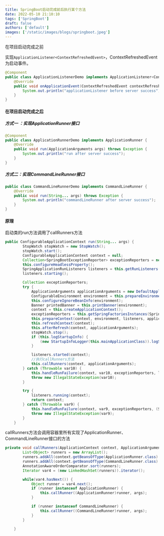 ```yaml
---
title: SpringBoot启动完成前后执行某个方法
date: 2022-05-10 21:10:10
tags: ['SpringBoot']
draft: false
authors: ['default']
images: ['/static/images/blogs/springboot.jpeg']
---
```


在项目启动完成之前

实现`ApplicationListener<ContextRefreshedEvent>`，ContextRefreshedEvent为启动事件。

```java
@Component
public class ApplicationListenerDemo implements ApplicationListener<ContextRefreshedEvent> {
    @Override
    public void onApplicationEvent(ContextRefreshedEvent contextRefreshedEvent) {
        System.out.println("applicationListener before server success");
    }
}
```

#### 在项目启动完成之后

##### 方式一 ：实现ApplicationRunner接口

```java
@Component
public class ApplicationRunnerDemo implements ApplicationRunner {
    @Override
    public void run(ApplicationArguments args) throws Exception {
        System.out.println("run after server success");
    }
}
```



##### 方式二：实现CommandLineRunner接口

```java
public class CommandLineRunnerDemo implements CommandLineRunner {
    @Override
    public void run(String... args) throws Exception {
        System.out.println("commandLineRunner after server success");
    }
}
```



#### 原理

启动类的run方法调用了callRunners方法

```java
public ConfigurableApplicationContext run(String... args) {
        StopWatch stopWatch = new StopWatch();
        stopWatch.start();
        ConfigurableApplicationContext context = null;
        Collection<SpringBootExceptionReporter> exceptionReporters = new ArrayList();
        this.configureHeadlessProperty();
        SpringApplicationRunListeners listeners = this.getRunListeners(args);
        listeners.starting();

        Collection exceptionReporters;
        try {
            ApplicationArguments applicationArguments = new DefaultApplicationArguments(args);
            ConfigurableEnvironment environment = this.prepareEnvironment(listeners, applicationArguments);
            this.configureIgnoreBeanInfo(environment);
            Banner printedBanner = this.printBanner(environment);
            context = this.createApplicationContext();
            exceptionReporters = this.getSpringFactoriesInstances(SpringBootExceptionReporter.class, new Class[]{ConfigurableApplicationContext.class}, context);
            this.prepareContext(context, environment, listeners, applicationArguments, printedBanner);
            this.refreshContext(context);
            this.afterRefresh(context, applicationArguments);
            stopWatch.stop();
            if (this.logStartupInfo) {
                (new StartupInfoLogger(this.mainApplicationClass)).logStarted(this.getApplicationLog(), stopWatch);
            }

            listeners.started(context);
          	//执行callRunners方法
            this.callRunners(context, applicationArguments);
        } catch (Throwable var10) {
            this.handleRunFailure(context, var10, exceptionReporters, listeners);
            throw new IllegalStateException(var10);
        }

        try {
            listeners.running(context);
            return context;
        } catch (Throwable var9) {
            this.handleRunFailure(context, var9, exceptionReporters, (SpringApplicationRunListeners)null);
            throw new IllegalStateException(var9);
        }
    }
```

callRunners方法会调用容器里所有实现了ApplicationRunner、CommandLineRunner接口的方法

```java
private void callRunners(ApplicationContext context, ApplicationArguments args) {
        List<Object> runners = new ArrayList();
        runners.addAll(context.getBeansOfType(ApplicationRunner.class).values());
        runners.addAll(context.getBeansOfType(CommandLineRunner.class).values());
        AnnotationAwareOrderComparator.sort(runners);
        Iterator var4 = (new LinkedHashSet(runners)).iterator();

        while(var4.hasNext()) {
            Object runner = var4.next();
            if (runner instanceof ApplicationRunner) {
                this.callRunner((ApplicationRunner)runner, args);
            }

            if (runner instanceof CommandLineRunner) {
                this.callRunner((CommandLineRunner)runner, args);
            }
        }

    }
```
